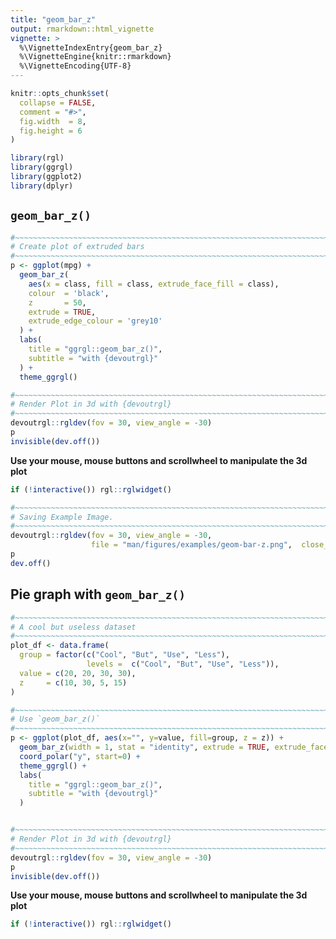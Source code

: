 ```yaml
---
title: "geom_bar_z"
output: rmarkdown::html_vignette
vignette: >
  %\VignetteIndexEntry{geom_bar_z}
  %\VignetteEngine{knitr::rmarkdown}
  %\VignetteEncoding{UTF-8}
---
```


```r
knitr::opts_chunk$set(
  collapse = FALSE,
  comment = "#>",
  fig.width  = 8,
  fig.height = 6
)
```

```r
library(rgl)
library(ggrgl)
library(ggplot2)
library(dplyr)
```

`geom_bar_z()`
-----------------------------------------------------------------------------

```r
#~~~~~~~~~~~~~~~~~~~~~~~~~~~~~~~~~~~~~~~~~~~~~~~~~~~~~~~~~~~~~~~~~~~~~~~~~~~~
# Create plot of extruded bars
#~~~~~~~~~~~~~~~~~~~~~~~~~~~~~~~~~~~~~~~~~~~~~~~~~~~~~~~~~~~~~~~~~~~~~~~~~~~~
p <- ggplot(mpg) +
  geom_bar_z(
    aes(x = class, fill = class, extrude_face_fill = class),
    colour  = 'black',
    z       = 50, 
    extrude = TRUE,
    extrude_edge_colour = 'grey10'
  ) +
  labs(
    title = "ggrgl::geom_bar_z()",
    subtitle = "with {devoutrgl}"
  ) + 
  theme_ggrgl() 

#~~~~~~~~~~~~~~~~~~~~~~~~~~~~~~~~~~~~~~~~~~~~~~~~~~~~~~~~~~~~~~~~~~~~~~~~~~~~
# Render Plot in 3d with {devoutrgl}
#~~~~~~~~~~~~~~~~~~~~~~~~~~~~~~~~~~~~~~~~~~~~~~~~~~~~~~~~~~~~~~~~~~~~~~~~~~~~
devoutrgl::rgldev(fov = 30, view_angle = -30)
p
invisible(dev.off())
```


**Use your mouse, mouse buttons and scrollwheel to manipulate the 3d plot**

```r
if (!interactive()) rgl::rglwidget()
```




```r
#~~~~~~~~~~~~~~~~~~~~~~~~~~~~~~~~~~~~~~~~~~~~~~~~~~~~~~~~~~~~~~~~~~~~~~~~~~~~~
# Saving Example Image.
#~~~~~~~~~~~~~~~~~~~~~~~~~~~~~~~~~~~~~~~~~~~~~~~~~~~~~~~~~~~~~~~~~~~~~~~~~~~~~
devoutrgl::rgldev(fov = 30, view_angle = -30, 
                  file = "man/figures/examples/geom-bar-z.png",  close_window = TRUE, dpi = 200)
p
dev.off()
```



Pie graph with `geom_bar_z()`
-----------------------------------------------------------------------------



```r
#~~~~~~~~~~~~~~~~~~~~~~~~~~~~~~~~~~~~~~~~~~~~~~~~~~~~~~~~~~~~~~~~~~~~~~~~~~~~
# A cool but useless dataset
#~~~~~~~~~~~~~~~~~~~~~~~~~~~~~~~~~~~~~~~~~~~~~~~~~~~~~~~~~~~~~~~~~~~~~~~~~~~~
plot_df <- data.frame(
  group = factor(c("Cool", "But", "Use", "Less"), 
                 levels =  c("Cool", "But", "Use", "Less")),
  value = c(20, 20, 30, 30),
  z     = c(10, 30, 5, 15)
)

#~~~~~~~~~~~~~~~~~~~~~~~~~~~~~~~~~~~~~~~~~~~~~~~~~~~~~~~~~~~~~~~~~~~~~~~~~~~~
# Use `geom_bar_z()`
#~~~~~~~~~~~~~~~~~~~~~~~~~~~~~~~~~~~~~~~~~~~~~~~~~~~~~~~~~~~~~~~~~~~~~~~~~~~~
p <- ggplot(plot_df, aes(x="", y=value, fill=group, z = z)) +
  geom_bar_z(width = 1, stat = "identity", extrude = TRUE, extrude_face_fill = 'grey40') +
  coord_polar("y", start=0) +
  theme_ggrgl() +
  labs(
    title = "ggrgl::geom_bar_z()",
    subtitle = "with {devoutrgl}"
  ) 


#~~~~~~~~~~~~~~~~~~~~~~~~~~~~~~~~~~~~~~~~~~~~~~~~~~~~~~~~~~~~~~~~~~~~~~~~~~~~
# Render Plot in 3d with {devoutrgl}
#~~~~~~~~~~~~~~~~~~~~~~~~~~~~~~~~~~~~~~~~~~~~~~~~~~~~~~~~~~~~~~~~~~~~~~~~~~~~
devoutrgl::rgldev(fov = 30, view_angle = -30)
p
invisible(dev.off())
```



**Use your mouse, mouse buttons and scrollwheel to manipulate the 3d plot**

```r
if (!interactive()) rgl::rglwidget()
```





